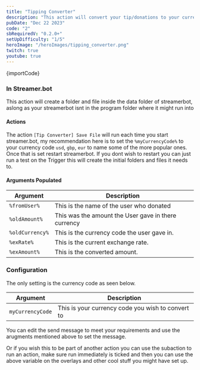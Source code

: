 ```yaml
---
title: "Tipping Converter"
description: "This action will convert your tip/donations to your currency, this will be a best guess approximation"
pubDate: "Dec 22 2023"
code: "2"
sbRequiredV: "0.2.0+"
setUpDifficulty: "1/5"
heroImage: "/heroImages/tipping_converter.png"
twitch: true
youtube: true
---
```



<CopyButton>{importCode}</CopyButton>

### In Streamer.bot

This action will create a folder and file inside the data folder of streamerbot, aslong as your streamerbot isnt in the program folder where it might run into 
 
#### Actions 

The action `[Tip Converter] Save File` will run each time you start streamer.bot, my recommendation here is to set the `%myCurrencyCode%` to your currency code `usd`, `gbp`, `eur` to name some of the more popular ones. Once that is set restart streamerbot. If you dont wish to restart you can just run a test on the Trigger this will create the initial folders and files it needs to.

#### Arguments Populated

|Argument | Description|
|---|---|
|`%fromUser%`|This is the name of the user who donated|
|`%oldAmount%`|This was the amount the User gave in there currency|
|`%oldCurrency%`|This is the currency code the user gave in.|
|`%exRate%`|This is the current exchange rate.|
|`%exAmount%`|This is the converted amount.|


### Configuration

The only setting is the currency code as seen below. 

|Argument|Description|
|---|---|
|`myCurrencyCode`|This is your currency code you wish to convert to|

You can edit the send message to meet your requirements and use the arugments mentioned above to set the message.

Or if you wish this to be part of another action you can use the subaction to run an action, make sure run immediately is ticked and then you can use the above variable on the overlays and other cool stuff you might have set up.